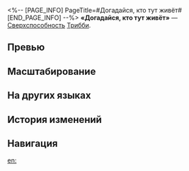<%-- [PAGE_INFO]
PageTitle=#Догадайся, кто тут живёт#
[END_PAGE_INFO] --%>
{{Навык Инфобокс
|Название         = Догадайся, кто тут живёт
|Изображение      = Навык Догадайся, кто тут живёт.png
|Персонаж         = Трибби
|Тип              = Сверхспособность
|Тэг              = Групповая атака
|УронСтойк        = 20
|ЭнергияГен       = 5
|Энергия          = 120
|Длительность     = 
|Описание         = Создаёт зону и наносит всем противникам квантовый урон, равный {{Цвет|Выделенный|15%—33%}} от макс. НР Трибби.<br />Пока зона активна, получаемый противниками урон повышается на {{Цвет|Выделенный|15%—33%}}. Когда союзник атакует противника, цель с самым высоким НР среди поражённых целей получает <u>доп. квантовый урон</u>, равный {{Цвет|Выделенный|6%—13,2%}} от макс. НР Трибби, 1 доп. раз за каждого поражённого противника.<br />Зона длится 2 хода. Длительность зоны уменьшается на 1 в начале каждого хода персонажа.
|Свойство1        = 
|Масштабирование1 = 
}}
'''«Догадайся, кто тут живёт»''' — [[Сверхспособность]] [[Трибби]].

==Превью==
{{Превью
|Файл = Догадайся, кто тут живёт Превью
}}

==Масштабирование==
{{Масштабирование навыка
|15%;16.5%;18%;19.5%;21%;22.5%;24.38%;26.25%;28.13%;30%;31.5%;33%;34.5%;36%;37.5%
|15%;16.5%;18%;19.5%;21%;22.5%;24.38%;26.25%;28.13%;30%;31.5%;33%;34.5%;36%;37.5%
|6%;6.6%;7.2%;7.8%;8.4%;9%;9.75%;10.5%;11.25%;12%;12.6%;13.2%;13.8%;14.4%;15%
}}

==На других языках==
{{На других языках
|en   = Guess Who Lives Here
|zhs  = 猜猜这里住着谁
|zht  = 猜猜這裡住了誰
|ja   = ここに{{Rubi|住|す}}んでるのは{{Rubi|誰|だれ}}でしょう！
|ko   = 여기에 누가 살고 있게?
|es   = Adivina quién vive aquí
|fr   = Ça va déménager
|ru   = Догадайся, кто тут живёт
|th   = Guess Who Lives Here
|vi   = Đoán Xem Ai Ở Đây Nào
|de   = Rate mal, wer hier wohnt
|id   = Guess Who Lives Here
|pt   = Adivinhe Quem Mora Aqui
}}

==История изменений==
{{История изменений|3.5}}

==Навигация==
{{Навык Навбокс|Трибби}}

[[en:]]